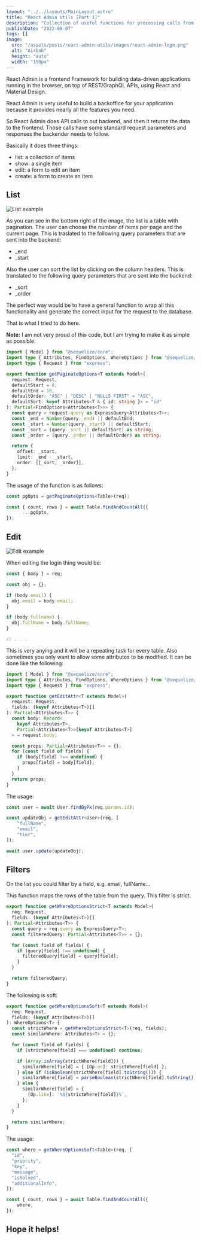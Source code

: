 ```yaml
---
layout: "../../layouts/MainLayout.astro"
title: "React Admin Utils [Part 1]"
description: "Collection of useful functions for processing calls from react-admin in nodejs with sequelize."
publishDate: "2022-08-07"
tags: []
image:
  src: "/assets/posts/react-admin-utils/images/react-admin-logo.png"
  alt: "Airbnb"
  height: "auto"
  width: "150px"
---
```


React Admin is a frontend Framework for building data-driven applications running in the browser, on top of REST/GraphQL APIs, using React and Material Design.

React Admin is very useful to build a backoffice for your application because it provides nearly all the features you need.

So React Admin does API calls to out backend, and then it returns the data to the frontend. Those calls have some standard request parameters and responses the backender needs to follow.

Basically it does three things:
- list: a collection of items
- show: a single item
- edit: a form to edit an item
- create: a form to create an item

## List

<img src="/assets/posts/react-admin-utils/images/list.png" alt="List example" />

As you can see in the bottom right of the image, the list is a table with pagination. The user can choose the number of items per page and the current page. This is traslated to the following query parameters that are sent into the backend:
- _end
- _start

Also the user can sort the list by clicking on the column headers. This is translated to the following query parameters that are sent into the backend:
- _sort
- _order

The perfect way would be to have a general function to wrap all this functionality and generate the correct input for the request to the database.

That is what I tried to do here.

**Note:** I am not very proud of this code, but I am trying to make it as simple as possible.

```typescript
import { Model } from "@sequelize/core";
import type { Attributes, FindOptions, WhereOptions } from "@sequelize/core";
import type { Request } from "express";

export function getPaginateOptions<T extends Model>(
  request: Request,
  defaultStart = 0,
  defaultEnd = 10,
  defaultOrder: "ASC" | "DESC" | "NULLS FIRST" = "ASC",
  defaultSort: keyof Attributes<T & { id: string }> = "id"
): Partial<FindOptions<Attributes<T>>> {
  const query = request.query as ExpressQuery<Attributes<T>>;
  const _end = Number(query._end) || defaultEnd;
  const _start = Number(query._start) || defaultStart;
  const _sort = (query._sort || defaultSort) as string;
  const _order = (query._order || defaultOrder) as string;

  return {
    offset: _start,
    limit: _end - _start,
    order: [[_sort, _order]],
  };
}
```

The usage of the function is as follows:

```typescript
const pgOpts = getPaginateOptions<Table>(req);

const { count, rows } = await Table.findAndCountAll({
      ...pgOpts,
});
```

## Edit

<img src="/assets/posts/react-admin-utils/images/edit.png" alt="Edit example" />

When editing the login thing would be:
```typescript
const { body } = req;

const obj = {};

if (body.email) {
  obj.email = body.email;
}

if (body.fullname) {
  obj.fullName = body.fullName;
}

// . . .
```

This is very anying and it will be a repeating task for every table.
Also sometimes you only want to allow some attributes to be modified. It can be done like the following:

```typescript
import { Model } from "@sequelize/core";
import type { Attributes, FindOptions, WhereOptions } from "@sequelize/core";
import type { Request } from "express";

export function getEditAttr<T extends Model>(
  request: Request,
  fields: (keyof Attributes<T>)[]
): Partial<Attributes<T>> {
  const body: Record<
    keyof Attributes<T>,
    Partial<Attributes<T>>[keyof Attributes<T>]
  > = request.body;

  const props: Partial<Attributes<T>> = {};
  for (const field of fields) {
    if (body[field] !== undefined) {
      props[field] = body[field];
    }
  }
  return props;
}
```

The usage:
```typescript
const user = await User.findByPk(req.params.id);

const updateObj = getEditAttr<User>(req, [
    "fullName",
    "email",
    "tier",
]);

await user.update(updateObj);
```

## Filters

On the list you could filter by a field, e.g. email, fullName...

This function maps the rows of the table from the query. This filter is strict.
```typescript
export function getWhereOptionsStrict<T extends Model>(
  req: Request,
  fields: (keyof Attributes<T>)[]
): Partial<Attributes<T>> {
  const query = req.query as ExpressQuery<T>;
  const filteredQuery: Partial<Attributes<T>> = {};

  for (const field of fields) {
    if (query[field] !== undefined) {
      filteredQuery[field] = query[field];
    }
  }

  return filteredQuery;
}
```

The following is soft: 

```typescript
export function getWhereOptionsSoft<T extends Model>(
  req: Request,
  fields: (keyof Attributes<T>)[]
): WhereOptions<T> {
  const strictWhere = getWhereOptionsStrict<T>(req, fields);
  const similarWhere: Attributes<T> = {};

  for (const field of fields) {
    if (strictWhere[field] === undefined) continue;

    if (Array.isArray(strictWhere[field])) {
      similarWhere[field] = { [Op.or]: strictWhere[field] };
    } else if (isBoolean(strictWhere[field].toString())) {
      similarWhere[field] = parseBoolean(strictWhere[field].toString());
    } else {
      similarWhere[field] = {
        [Op.like]: `%${strictWhere[field]}%`,
      };
    }
  }

  return similarWhere;
}
```

The usage: 

```typescript
const where = getWhereOptionsSoft<Table>(req, [
  "id",
  "priority",
  "key",
  "message",
  "isSolved",
  "additionalInfo",
]);

const { count, rows } = await Table.findAndCountAll({
    where,
});
```

## Hope it helps!